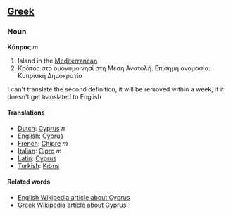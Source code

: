==[[Greek]]==
===Noun===

'''Κύπρος''' ''m''

# Island in the [[Mediterranean]]
# Κράτος στο ομόνυμο νησί στη Μέση Ανατολή. Επίσημη ονομασία: Κυπριακή Δημοκρατία

I can't translate the second definition, it will be removed within a week, if it doesn't get translated to English

====Translations====
*[[Dutch]]: [[Cyprus]] ''n''
*[[English]]: [[Cyprus]]
*[[French]]: [[Chipre]] ''m''
*[[Italian]]: [[Cipro]] ''m''
*[[Latin]]: [[Cyprus]]
*[[Turkish]]: [[Kıbrıs]]

==== Related words ====
*[[en:Cyprus|English Wikipedia article about Cyprus]]
*[[el:Κύπρος|Greek Wikipedia article about Cyprus]]
